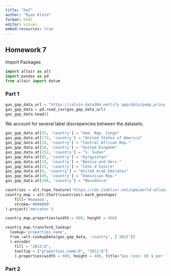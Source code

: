 ```yaml
---
title: "hw7"
author: "Ryan Klein"
format: html
editor: visual
embed-resources: true
---
```


## Homework 7

Import Packages
```python
import altair as alt
import pandas as pd
from altair import datum
```

### Part 1
```python
gas_gap_data_url = "https://calvin-data304.netlify.app/data/pump_price_for_gasoline_us_per_liter.csv"
gas_gap_data = pd.read_csv(gas_gap_data_url)
gas_gap_data.head()
```
We account for several label discrepencies between the datasets.
```python
gas_gap_data.at[35, 'country'] = "Dem. Rep. Congo"
gas_gap_data.at[172, 'country'] = "United States of America"
gas_gap_data.at[28, 'country'] = "Central African Rep."
gas_gap_data.at[58, 'country'] = "United Kingdom"
gas_gap_data.at[152, 'country'] = "S. Sudan"
gas_gap_data.at[85, 'country'] = "Kyrgyzstan"
gas_gap_data.at[19, 'country'] = "Bosnia and Herz."
gas_gap_data.at[33, 'country'] = "Côte d'Ivoire"
gas_gap_data.at[4, 'country'] = "United Arab Emirates"
gas_gap_data.at[46, 'country'] = "Dominican Rep."
gas_gap_data.at[108, 'country'] = "Macedonia"
```


```python
countries = alt.topo_feature('https://cdn.jsdelivr.net/npm/world-atlas@2/countries-110m.json', feature='countries')
country_map = alt.Chart(countries).mark_geoshape(
    fill='#aaaaaa',
    stroke='#000000'
).project('mercator')

country_map.properties(width = 600, height = 400)
```

```python
country_map.transform_lookup(
  lookup='properties.name',
  from_=alt.LookupData(gas_gap_data, 'country', ['2012'])
  ).encode(
    fill = "2012:Q",
    tooltip = ["properties.name:O", "2012:Q"]
    ).properties(width = 600, height = 400, title="Gas rate: US $ per liter")
```

### Part 2

